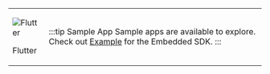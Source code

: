 
<table class='logoTable'>
<tr class='logoTr'>
<td class='logoTdLeft'>

![Flutter](../../../static/img/logo-flutter.svg)

Flutter

</td>
<td class='logoTdRight'>

:::tip Sample App
Sample apps are available to explore. Check out [Example](https://github.com/gobeyondidentity/bi-sdk-flutter/tree/main/example) for the Embedded SDK.
:::

</td>
</tr>
</table>
